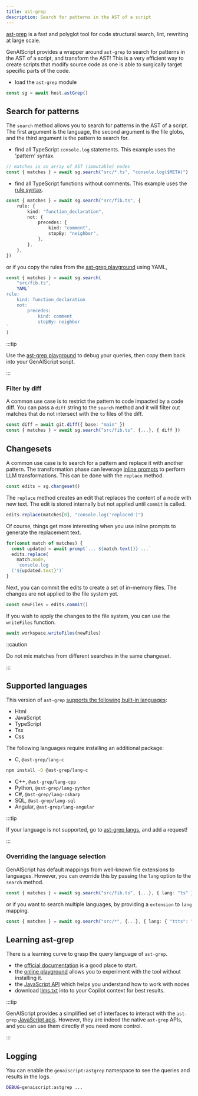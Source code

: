 ```yaml
---
title: ast-grep
description: Search for patterns in the AST of a script
---
```


[ast-grep](https://ast-grep.github.io/) is a fast and polyglot tool for code structural search, lint, rewriting at large scale.

GenAIScript provides a wrapper around `ast-grep` to search for patterns in the AST of a script,
and transform the AST! This is a very efficient way to create scripts that modify source code as one is able
to surgically target specific parts of the code.

- load the `ast-grep` module

```ts
const sg = await host.astGrep()
```

## Search for patterns

The `search` method allows you to search for patterns in the AST of a script.
The first argument is the language, the second argument is the file globs, and the third argument is the pattern to search for.

- find all TypeScript `console.log` statements. This example uses the 'pattern' syntax.

```ts
// matches is an array of AST (immutable) nodes
const { matches } = await sg.search("src/*.ts", "console.log($META)")
```

- find all TypeScript functions without comments. This example uses the [rule syntax](https://ast-grep.github.io/reference/rule.html).

```ts
const { matches } = await sg.search("src/fib.ts", {
    rule: {
        kind: "function_declaration",
        not: {
            precedes: {
                kind: "comment",
                stopBy: "neighbor",
            },
        },
    },
})
```

or if you copy the rules from the [ast-grep playground](https://ast-grep.github.io/playground.html) using YAML,

```ts
const { matches } = await sg.search(
    "src/fib.ts",
    YAML`
rule:
    kind: function_declaration
    not:
        precedes: 
            kind: comment
            stopBy: neighbor
`
)
```

:::tip

Use the [ast-grep playground](https://ast-grep.github.io/playground.html) to debug your queries,
then copy them back into your GenAIScript script.

:::

### Filter by diff

A common use case is to restrict the pattern to code impacted by a code diff.
You can pass a `diff` string to the `search` method and it will filter out matches
that do not intersect with the `to` files of the diff.

```ts "{ diff }" wrap
const diff = await git.diff({ base: "main" })
const { matches } = await sg.search("src/fib.ts", {...}, { diff })
```

## Changesets

A common use case is to search for a pattern and replace it with another pattern. The transformation phase can leverage
[inline prompts](/genaiscript/reference/scripts/inline-prompts) to perform LLM transformations.
This can be done with the `replace` method.

```js
const edits = sg.changeset()
```

The `replace` method creates an edit that replaces the content of a node with new text.
The edit is stored internally but not applied until `commit` is called.

```js
edits.replace(matches[0], "console.log('replaced')")
```

Of course, things get more interesting when you use inline prompts to generate the replacement text.

```js wrap
for(const match of matches) {
  const updated = await prompt`... ${match.text()} ...`
  edits.replace(
    match.node,
    `console.log
  ('${updated.text}')`
}
```

Next, you can commit the edits to create a set of in-memory files. The changes are not applied
to the file system yet.

```js
const newFiles = edits.commit()
```

If you wish to apply the changes to the file system, you can use the `writeFiles` function.

```js
await workspace.writeFiles(newFiles)
```

::caution

Do not mix matches from different searches in the same changeset.

:::

## Supported languages

This version of `ast-grep` [supports the following built-in languages](https://ast-grep.github.io/reference/api.html#supported-languages):

- Html
- JavaScript
- TypeScript
- Tsx
- Css

The following languages require installing an additional package:

- C, `@ast-grep/lang-c`

```sh
npm install -D @ast-grep/lang-c
```

- C++, `@ast-grep/lang-cpp`
- Python, `@ast-grep/lang-python`
- C#, `@ast-grep/lang-csharp`
- SQL, `@ast-grep/lang-sql`
- Angular, `@ast-grep/lang-angular`

:::tip

If your language is not supported, go to [ast-grep langs](https://github.com/ast-grep/langs/issues), and add a request!

:::

### Overriding the language selection

GenAIScript has default mappings from well-known file extensions to languages.
However, you can override this by passing the `lang` option to the `search` method.

```ts "{ lang: "ts" }"
const { matches } = await sg.search("src/fib.ts", {...}, { lang: "ts" })
```

or if you want to search multiple languages, by providing a `extension` to `lang` mapping.

```ts 'lang: { "ttts": "ts", "jjjs":"js" }'
const { matches } = await sg.search("src/*", {...}, { lang: { "ttts": "ts", "jjjs":"js" } })
```

## Learning ast-grep

There is a learning curve to grasp the query language of `ast-grep`.

- the [official documentation](https://ast-grep.github.io/docs/) is a good place to start.
- the [online playground](https://ast-grep.github.io/playground.html) allows you to experiment with the tool without installing it.
- the [JavaScript API](https://ast-grep.github.io/guide/api-usage/js-api.html#inspection) which helps you understand how to work with nodes
- download [llms.txt](https://ast-grep.github.io/llms-full.txt) into to your Copilot context for best results.

:::tip

GenAIScript provides a simplified set of interfaces to interact with the `ast-grep` [JavaScript apis](https://ast-grep.github.io/guide/api-usage/js-api.html).
However, they are indeed the native `ast-grep` APIs, and you can use them directly if you need more control.

:::

## Logging

You can enable the `genaiscript:astgrep` namespace to see the queries and results in the logs.

```sh
DEBUG=genaiscript:astgrep ...
```
